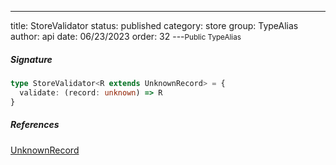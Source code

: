 ---
title: StoreValidator
status: published
category: store
group: TypeAlias
author: api
date: 06/23/2023
order: 32
---<Small>Public TypeAlias</Small>




##### Signature


```ts
type StoreValidator<R extends UnknownRecord> = {
  validate: (record: unknown) => R
}
```

##### References

[UnknownRecord](/gen/store/UnknownRecord-type)

